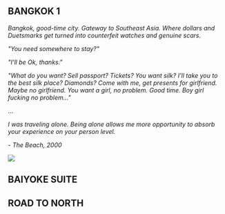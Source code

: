 
## BANGKOK 1

*Bangkok, good-time city. Gateway to Southeast Asia. Where dollars and Duetsmarks get  turned into counterfeit watches and genuine scars.*

*"You need somewhere to stay?"*

*"I'll be Ok, thanks."*
        
*"What do you want? Sell passport? Tickets? You want silk? I'll take you to the best silk place? Diamonds? Come with me, get presents for girlfriend. Maybe no girlfriend. You want a girl, no problem. Good time. Boy girl fucking no problem..."*

...

*I was traveling alone. Being alone allows me more opportunity to absorb your experience on your person level.*

*- The Beach, 2000*   

<img src={thebeach2000} />

## BAIYOKE SUITE

## ROAD TO NORTH
